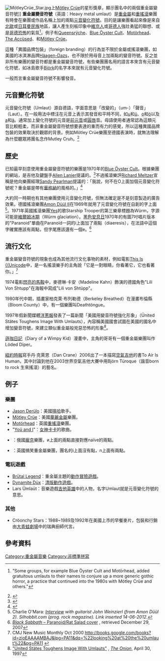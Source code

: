 [[File:MötleyCrüe_Star.jpg|thumb]]上[[Mötley_Crüe|Mötley Crüe]]的星形獎章，顯示團名中的兩個重金屬變音符號]]
'''重金屬變音符號'''（英語：Heavy metal umlaut）是[[重金屬|重金屬]]和[[重搖滾|重搖滾]]樂團有時會在樂團或作品名稱上加的兩點[[元音變化符號|元音變化符號]]。目的是讓樂團看起來像是來自[[北歐|北歐]]或[[日耳曼民族|日耳曼民族]]地區，讓人產生刻板印象中[[維京人|維京人]]或[[哥德人|哥德人]]強壯勇猛的聯想、或是[[哥德恐怖|哥德恐怖]]的氣氛<ref>{{cite book|author=Garofalo, Rebee|title=Rockin' Out: Popular Music in the USA|url=https://archive.org/details/rockinoutpopular00garo_0|publisher=Allyn & Bacon|year=1997|isbn=0-205-13703-2 |page=[https://archive.org/details/rockinoutpopular00garo_0/page/292 292]}} "Some groups, for example Blue Öyster Cult and Motörhead, added gratuitous umlauts to their names to conjure up a more generic gothic horror, a practice that continued into the 1980s with Mötley Crüe and others."</ref>。例子有[[Queensrÿche|Queensrÿche]]、[[Blue_Öyster_Cult|Blue Öyster Cult]]、[[Motörhead|Motörhead]]、[[The_Accüsed|The Accüsed]]、和[[Mötley_Crüe|Mötley Crüe]]。

這種「異國品牌包裝」（foreign branding）的行為並不限於金屬或搖滾樂團，如美國的冰淇淋品牌[[Häagen-Dazs|Häagen-Dazs]]，也不限於用母音上加兩點的變音符號。反之並非所有樂團的變音符都是重金屬變音符號，有些樂團團名用的語言本來含有元音變化符號，如冰島歌手[[Björk|Björk]]的名字本來就有元音變化符號。

一般而言重金屬變音符號不影響發音。

==元音變化符號==
{{Main|元音變化符號}}

元音變化符號（Umlaut）源自德語，字面意思是「改變的」（um-）「聲音」（Laut）。在一般用法中標注在元音上表示其發音和平時不同，如[[u|u]]和[[ü|ü]]、[[o|o]]和[[ö|ö]]以及[[a|a]]和[[ä|ä]]。通常加上變化符號的元音是[[前元音|前元音]]或[[圓唇|圓唇]]音。母語使用者通常認為這類元音比較輕柔，而非重金屬變音符號想要表達的重而有力的感覺，所以這種異國品牌包裝的效果取決於觀眾的背景。例如Mötley Crüe樂團至德國表演時，就無法理解為什麼聽眾將團名念作Mutley Cruh。<ref>{{cite news |author=Eric Spitznagel |url=http://www.vanityfair.com/online/oscars/2009/11/motley-crues-vince-neil-is-finally-bored-with-boobs |date=November 27, 2009 |journal=Vanity Fair |title=Motley Crue's Vince Neil is Finally Bored With Boobs |accessdate=2015-12-02 |archive-date=2014-11-01 |archive-url=https://web.archive.org/web/20141101060709/http://www.vanityfair.com/online/oscars/2009/11/motley-crues-vince-neil-is-finally-bored-with-boobs |dead-url=no }}</ref>

==歷史==
已知最早刻意使用重金屬變音符號的樂團是1970年的[[Blue_Öyster_Cult|Blue Öyster Cult]]。根據樂團的網站，是吉他及鍵盤手[[Allen_Lanier|Allen Lanier]]提議的。<ref name="Blue_Öyster_1">{{cite web |url=http://www.blueoystercult.com/History/history3.html |title=BÖC Retrospectively: Stalk Forrest Group 1969–1970 |accessdate=September 12, 2006 |publisher=blueoystercult.com |archive-date=2021-03-09 |archive-url=https://web.archive.org/web/20210309074859/http://www.blueoystercult.com/History/history3.html |dead-url=no }}</ref>不過搖滾樂評[[Richard_Meltzer|Richard Meltzer]]宣稱是他向樂團經理[[Sandy_Pearlman|Sandy Pearlman]]提議的：「我說，何不在O上面加個元音變化符號呢？重金屬是帶有[[華格納|華格納]]的風格的。」<ref name="Sandy_Pearlman">{{cite web |url=http://www.spiraling.com/words/umlaut.html |title=Hell Holes: Spin̈al Tap's main man explains the importance of the umlaut |accessdate=September 12, 2006 |author=Lisa Gidley |publisher=CMJ |year=2000 |archive-date=2021-04-13 |archive-url=https://web.archive.org/web/20210413193218/http://www.spiraling.com/words/umlaut.html |dead-url=no }}</ref> 

大約同一時期也有其他樂團使用元音變化符號，但無法確定是不是刻意製造的廣告效果。德國搖滾樂團[[Amon_Düül_II|Amon Düül II]]在1969年就用了元音變化符號在自創的字上面<ref>Charlie O'Mara: ''[http://www.silhobbit.com/mambo/content/view/567/100/ Interview] {{Wayback|url=http://www.silhobbit.com/mambo/content/view/567/100/ |date=20100313055448 }} with guitarist John Weinzierl (from Amon Düül 2). Silhobbit.com (prog. rock magazine). Link inserted 14-06-2012.''</ref>。1971年英國搖滾樂團[[Yes|Yes]]的歌Starship Trooper的第三樂章標題為Würm，字源可能是[[維爾姆冰期|維爾姆冰期]]（Würm glaciation）。[[黑色安息日|黑色安息日]]1970年的有圖7吋唱片版本的"Paranoid"單曲在Paranoïd一詞的i上面加了兩點（diaeresis），在法語中這個字確實應該有兩點，但字尾應該還有一個e。<ref>[http://www.fannins-collectables.com/images/b_listing/black_sabbath/paranoid/6059014_fc-fs.jpg ''Black Sabbath'' – Paranoid/Rat Salad cover] {{webarchive|url=https://web.archive.org/web/20060428094947/http://www.fannins-collectables.com/images/b_listing/black_sabbath/paranoid/6059014_fc-fs.jpg |date=2006-04-28 }}, retrieved December 29, 2007</ref>

==流行文化==
重金屬變音符號的現象也成為其他流行文化事物的素材，例如電影[[This_Is_Spinal_Tap|This Is {{Unicode]]中，是一名搖滾樂手的主角說「它是一對眼睛，你看著它，它也看著你。」<ref>CMJ New Music Monthly Oct 2000 http://books.google.com/books?id=zioEAAAAMBAJ&lpg=PA11&dq=%22looking%20at%20the%20umlaut%22&pg=PA11 {{Wayback|url=http://books.google.com/books?id=zioEAAAAMBAJ&lpg=PA11&dq=%22looking%20at%20the%20umlaut%22&pg=PA11 |date=20210413202334 }}</ref>

1974電影[[閃亮的馬鞍|閃亮的馬鞍]]中，麥德琳·卡安（Madeline Kahn）飾演的德國角色"Lili Von Shtupp"在海報中寫成"Lili von Shtüpp"。

1980年代中期，插畫家柏克萊·布列勒德（Berkeley Breathed）在漫畫布倫縣（Bloom County）中，有一個樂團叫Deathtöngue。

1997年假新聞媒體[[洋蔥報|洋蔥報]]發表了一篇新聞「美國用變音符號強化形象」（Ünited Stätes Toughens Image With Umlauts），內容稱美國國會試圖在美國的國名中增加變音符號，來建立類似重金屬般兇惡恐怖的形象<ref>[http://www.theonion.com/content/node/32404 "Ünited Stätes Toughens Image With Umlauts"] {{webarchive|url=https://web.archive.org/web/20100219021734/http://www.theonion.com/content/node/32404 |date=2010-02-19 }}, ''[[The_Onion|The Onion]]'', April 30, 1997</ref>。

[[遜咖日記|遜咖日記]]（Diary of a Wimpy Kid）漫畫中，主角的哥哥有一個重金屬樂團叫作Löded Dïper。

[[紐約時報|紐約時報]]寫手丹·克萊恩（Dan Crane）2006出了一本描寫[[空氣吉他|空氣吉他]]的書To Air Is Human，其中討論到他在2003世界空氣吉他大賽中用Björn Türoque（諧音born to rock 生來搖滾）的藝名。

==例子==
===樂團===
* [[Jason_Derulo|Jason Derülo]]：美國[[嘻哈|嘻哈]]歌手。
* [[Mötley_Crüe|Mötley Crüe]]：美國[[華麗金屬|華麗金屬]]樂團。
* [[Motörhead|Motörhead]]：英國[[重搖滾|重搖滾]]樂團。
* "[[Yoü_and_I|Yoü and I]]"：[[女神卡卡|女神卡卡]]的歌曲。
* {{tsl|ru|Наив|}}：俄國[[龐克|龐克]]樂團，и上面的兩點直接對應naïve的兩點。
* {{unicode|Spın̈al Tap}}：英國搞笑重金屬樂團，團名的i上面沒有點，n上面有兩點。

===電玩遊戲===
* [[Brütal_Legend|Brütal Legend]]：重金屬主題的[[動作冒險遊戲|動作冒險遊戲]]。
* [[Dynamite_Düx|Dynamite Düx]]：[[清版動作遊戲|清版動作遊戲]]。
* Lars Ümlaüt：音樂遊戲[[吉他英雄|吉他英雄]]中的人物，名字Umlaut就是元音變化符號的意思。

===其他===
* Cröonchy Stars：1988~1989及1992年在美國上市的早餐麥片，包裝和行銷由[[大青蛙劇場|大青蛙劇場]]中的瑞典廚師代言。

==參考資料==
{{reflist}}

{{Heavymetal}}

[[Category:重金屬音樂|Category:重金屬音樂]]
[[Category:非標準拼寫|Category:非標準拼寫]]